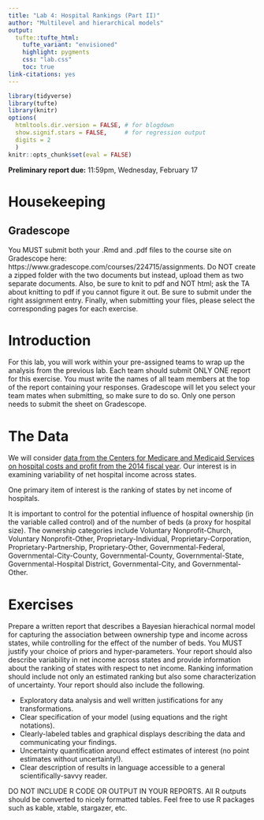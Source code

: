 ```yaml
---
title: "Lab 4: Hospital Rankings (Part II)"
author: "Multilevel and hierarchical models"
output: 
  tufte::tufte_html:
    tufte_variant: "envisioned"
    highlight: pygments
    css: "lab.css"
    toc: true
link-citations: yes
---
```


```r
library(tidyverse)
library(tufte)
library(knitr)
options(
  htmltools.dir.version = FALSE, # for blogdown
  show.signif.stars = FALSE,     # for regression output
  digits = 2
  )
knitr::opts_chunk$set(eval = FALSE)
```


**Preliminary report due:**  11:59pm, Wednesday, February 17


# Housekeeping

<!-- ## R/RStudio -->
<!-- You all should have R and RStudio installed on your computers by now. If you do not, first install the latest version of R here: https://cran.rstudio.com (remember to select the right installer for your operating system). Next, install the latest version of RStudio here: https://www.rstudio.com/products/rstudio/download/. Scroll down to the "Installers for Supported Platforms" section and find the right installer for your operating system. -->


## Gradescope
You MUST submit both your .Rmd and .pdf files to the course site on Gradescope here: https://www.gradescope.com/courses/224715/assignments. Do NOT create a zipped folder with the two documents but instead, upload them as two separate documents. Also, be sure to knit to pdf and NOT html; ask the TA about knitting to pdf if you cannot figure it out. Be sure to submit under the right assignment entry. Finally, when submitting your files, please select the corresponding pages for each exercise.


# Introduction
For this lab, you will work within your pre-assigned teams to wrap up the analysis from the previous lab. Each team should submit ONLY ONE report for this exercise. You must write the names of all team members at the top of the report containing your responses. Gradescope will let you select your team mates when submitting, so make sure to do so. Only one person needs to submit the sheet on Gradescope.


# The Data

We will consider [data  from the Centers for Medicare and Medicaid Services on hospital costs and profit from the 2014 fiscal year](https://sta-610l-s21.github.io/Course-Website/labs/data/hc2014.RData). Our interest is in examining variability of net hospital income across states. 

One primary item of interest is the ranking of states by net income of hospitals. 

It is important to control for the potential influence of hospital ownership (in the variable called control) and of the number of beds (a proxy for hospital size). The ownership categories include Voluntary Nonprofit-Church, Voluntary Nonprofit-Other, Proprietary-Individual, Proprietary-Corporation, Proprietary-Partnership, Proprietary-Other, Governmental-Federal, Governmental-City-County, Governmental-County, Governmental-State, Governmental-Hospital District, Governmental-City, and Governmental-Other.


# Exercises

Prepare a written report that describes a Bayesian hierachical normal model for capturing the association between ownership type and income across states, while controlling for the effect of the number of beds. You MUST justify your choice of priors and hyper-parameters. Your report should also describe variability in net income across states and provide information about the ranking of states with respect to net income. Ranking information should include not only an estimated ranking but also some characterization of uncertainty. Your report should also include the following.

+ Exploratory data analysis and well written justifications for any transformations.
+ Clear specification of your model (using equations and the right notations).
+ Clearly-labeled tables and graphical displays describing the data and communicating your findings.
+ Uncertainty quantification around effect estimates of interest (no point estimates without uncertainty!).
+ Clear description of results in language accessible to a general scientifically-savvy reader.

DO NOT INCLUDE R CODE OR OUTPUT IN YOUR REPORTS. All R outputs should be converted to nicely formatted tables. Feel free to use R packages such as kable, xtable, stargazer, etc.




